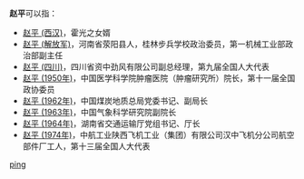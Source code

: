 '''赵平'''可以指：
* [[赵平_(西汉)|赵平 (西汉)]]，霍光之女婿
* [[赵平_(解放军)|赵平 (解放军)]]，河南省荥阳县人，桂林步兵学校政治委员，第一机械工业部政治部副主任
* [[赵平_(四川)|赵平 (四川)]]，四川省资中劲风有限公司副总经理，第九届全国人大代表
* [[赵平_(1950年)|赵平 (1950年)]]，中国医学科学院肿瘤医院（肿瘤研究所）院长，第十一届全国政协委员
* [[赵平_(1962年)|赵平 (1962年)]]，中国煤炭地质总局党委书记、副局长
* [[赵平_(1963年)|赵平 (1963年)]]，中国气象科学研究院副院长
* [[赵平_(1964年)|赵平 (1964年)]]，湖南省交通运输厅党组书记、厅长
* [[赵平_(1974年)|赵平 (1974年)]]，中航工业陕西飞机工业（集团）有限公司汉中飞机分公司航空部件厂工人，第十三届全国人大代表

{{disambig}}

[[Category:二字赵姓人名消歧义|ping]]